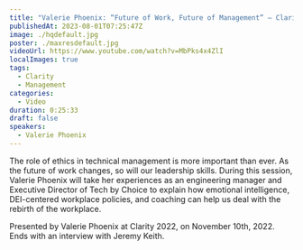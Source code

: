 ```yaml
---
title: "Valerie Phoenix: “Future of Work, Future of Management” — Clarity 2022"
publishedAt: 2023-08-01T07:25:47Z
image: ./hqdefault.jpg
poster: ./maxresdefault.jpg
videoUrl: https://www.youtube.com/watch?v=MbPks4x4ZlI
localImages: true
tags:
  - Clarity
  - Management
categories:
  - Video
duration: 0:25:33
draft: false
speakers:
  - Valerie Phoenix
---
```


The role of ethics in technical management is more important than ever. As the future of work changes, so will our leadership skills. During this session, Valerie Phoenix will take her experiences as an engineering manager and Executive Director of Tech by Choice to explain how emotional intelligence, DEI-centered workplace policies, and coaching can help us deal with the rebirth of the workplace.

Presented by Valerie Phoenix at Clarity 2022, on November 10th, 2022. Ends with an interview with Jeremy Keith.
